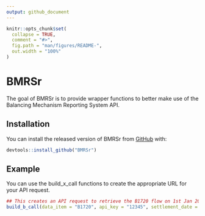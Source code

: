 ```yaml
---
output: github_document
---
```


<!-- README.md is generated from README.Rmd. Please edit that file -->

```r
knitr::opts_chunk$set(
  collapse = TRUE,
  comment = "#>",
  fig.path = "man/figures/README-",
  out.width = "100%"
)
```
# BMRSr

The goal of BMRSr is to provide wrapper functions to better make use of the Balancing Mechanism Reporting System API.

## Installation

You can install the released version of BMRSr from [GitHub](https://github.com/ARawles/BMRSr) with:

``` r
devtools::install_github("BMRSr")
```

## Example

You can use the build_x_call functions to create the appropriate URL for your API request.

```r
## This creates an API request to retrieve the B1720 flow on 1st Jan 2018, Settlement Period 1
build_b_call(data_item = "B1720", api_key = "12345", settlement_date = '1 Jan 2018', settlement_period = "1")
```

